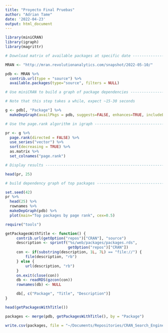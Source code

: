 ```yaml
---
title: "Proyecto Final Pruebas"
author: "Adrian Tame"
date: '2022-04-23'
output: html_document
---
```


```r
library(miniCRAN)
library(igraph)
library(magrittr)
```


```r
# Download matrix of available packages at specific date ------------------

MRAN <- "http://mran.revolutionanalytics.com/snapshot/2022-05-10/"

pdb <- MRAN %>%
  contrib.url(type = "source") %>%
  available.packages(type="source", filters = NULL)

```


```r
# Use miniCRAN to build a graph of package dependencies -------------------

# Note that this step takes a while, expect ~15-30 seconds

g <- pdb[, "Package"] %>%
  makeDepGraph(availPkgs = pdb, suggests=FALSE, enhances=TRUE, includeBasePkgs = FALSE)
```

```r
# Use the page.rank algorithm in igraph -----------------------------------

pr <- g %>%
  page.rank(directed = FALSE) %>%
  use_series("vector") %>%
  sort(decreasing = TRUE) %>%
  as.matrix %>%
  set_colnames("page.rank")

```


```r
# Display results ---------------------------------------------------------

head(pr, 25)
```


```r
# build dependency graph of top packages ----------------------------------

set.seed(42)
pr %>%
  head(25) %>%
  rownames %>%
  makeDepGraph(pdb) %>%
  plot(main="Top packages by page rank", cex=0.5)
```















```r
require("tools")

getPackagesWithTitle <- function() {
     contrib.url(getOption("repos")["CRAN"], "source") 
     description <- sprintf("%s/web/packages/packages.rds", 
                            getOption("repos")["CRAN"])
     con <- if(substring(description, 1L, 7L) == "file://") {
         file(description, "rb")
     } else {
         url(description, "rb")
     }
     on.exit(close(con))
     db <- readRDS(gzcon(con))
     rownames(db) <- NULL

     db[, c("Package", "Title", "Description")]
}

head(getPackagesWithTitle()) 

```

```r
packages <- merge(pdb, getPackagesWithTitle(), by = "Package") 
```

```r
write.csv(packages, file = "~/Documents/Repositories/CRAN_Search_Engine/packages_11_may_2022.csv")
```



